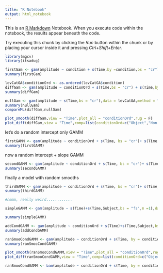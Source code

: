 ```yaml
---
title: "R Notebook"
output: html_notebook
---
```


This is an [R Markdown](http://rmarkdown.rstudio.com) Notebook. When you execute code within the notebook, the results appear beneath the code. 

Try executing this chunk by clicking the *Run* button within the chunk or by placing your cursor inside it and pressing *Ctrl+Shift+Enter*. 

```r
library(mgcv)
library(itsadug)
```

```r
firstGam <- gam(amplitude ~ condition + s(Time,by =condition,bs = "cr"),data = levCatGA,method = "ML")
summary(firstGam)
```

```r
levCatGA$conditionOrd <- as.ordered(levCatGA$condition)
diffGam <- gam(amplitude ~ conditionOrd + s(Time,bs = "cr") + s(Time,by = conditionOrd,bs = "cr"),data = levCatGA,method = "ML")
summary(diffGam)
```

```r
nullGam <- gam(amplitude ~ s(Time,bs = "cr"),data = levCatGA,method = "ML")
summary(nullGam)
compareML(diffGam,nullGam)
```

```r
plot_smooth(diffGam,view = "Time",plot_all = "conditionOrd",rug = F)
plot_diff(diffGam,view = "Time",comp=list(conditionOrd=c("Object","Non-Object")))
```
let's do a random intercept only GAMM
```r
firstGAMM <- gam(amplitude ~ conditionOrd + s(Time, bs = "cr")+ s(Time,by = conditionOrd,bs ="cr")+s(Subject,bs = "re"),data = levCatGA )
summary(firstGAMM)
```
now a random intercept + slope GAMM
```r
secondGAMM <- gam(amplitude ~ conditionOrd + s(Time, bs = "cr")+ s(Time,by = conditionOrd,bs ="cr")+s(Subject,bs = "re") + s(Subject,Time,bs ="re"),data = levCatGA )
summary(secondGAMM)
```
finally a model with random smooths

```r
thirdGAMM <- gam(amplitude ~ conditionOrd + s(Time, bs = "cr")+ s(Time,by = conditionOrd,bs ="cr")+ s(Time,Subject,bs ="fs",m=1,xt = "cr"),data = levCatGA)
summary(thirdGAMM)

```

```r
#hmmm, really weird............

simpleGAMM <- gam(amplitude ~ s(Time)+s(Time,Subject,bs = "fs",m =1),data = levCatGA)

summary(simpleGAMM)
```
```r
addCondGAMM <- gam(amplitude ~ conditionOrd + s(Time)+s(Time,Subject,bs = "fs",m =1),data = levCatGA)
summary(addCondGAMM)
```

```r
ranSmooCondGAMM <- gam(amplitude ~ conditionOrd + s(Time, by = conditionOrd,bs = "cr",k = 10) + s(Time,bs = "cr",k = 10)+s(Time,Subject,bs = "fs",m =1,k = 10),data = levCatGA)
summary(ranSmooCondGAMM)
```
```r
plot_smooth(ranSmooCondGAMM,view = "Time",plot_all = "conditionOrd",rug = F)
plot_diff(ranSmooCondGAMM,view = "Time",comp=list(conditionOrd=c("Object","Non-Object")))
```

```r
ranSmooCondGAMM <- bam(amplitude ~ conditionOrd + s(Time, by = conditionOrd,bs = "cr",k = 10) + s(Time,bs = "cr",k = 10)+s(Time,Subject,bs = "fs",m =1,k = 10),data = levCatGA)
```

